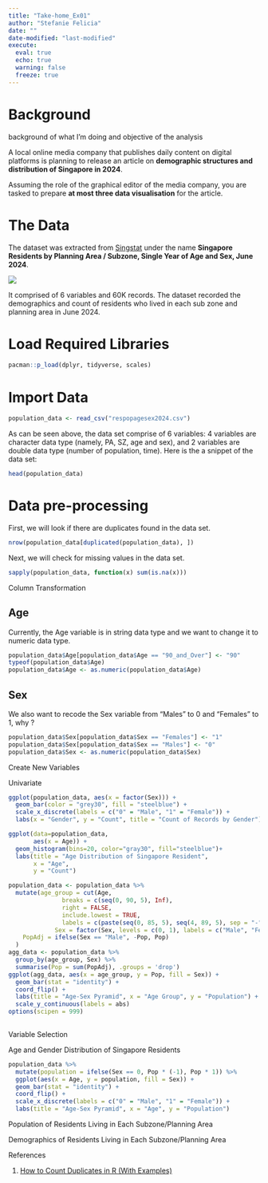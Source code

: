 ```yaml
---
title: "Take-home_Ex01"
author: "Stefanie Felicia"
date: ""
date-modified: "last-modified"
execute: 
  eval: true
  echo: true
  warning: false
  freeze: true
---
```


# Background

background of what I'm doing and objective of the analysis

A local online media company that publishes daily content on digital platforms is planning to release an article on **demographic structures and distribution of Singapore in 2024**.

Assuming the role of the graphical editor of the media company, you are tasked to prepare **at most three data visualisation** for the article.

# The Data

The dataset was extracted from <a href = https://www.singstat.gov.sg/find-data/search-by-theme/population/geographic-distribution/latest-data>Singstat</a> under the name <b>Singapore Residents by Planning Area / Subzone, Single Year of Age and Sex, June 2024</b>.

![](images/screenshot_dataset.png)

It comprised of 6 variables and 60K records. The dataset recorded the demographics and count of residents who lived in each sub zone and planning area in June 2024.

# Load Required Libraries

```r
pacman::p_load(dplyr, tidyverse, scales)
```

# Import Data

```r
population_data <- read_csv("respopagesex2024.csv")
```

As can be seen above, the data set comprise of 6 variables: 4 variables are character data type (namely, PA, SZ, age and sex), and 2 variables are double data type (number of population, time). Here is the a snippet of the data set:

```r
head(population_data)
```

# Data pre-processing

First, we will look if there are duplicates found in the data set.

```r
nrow(population_data[duplicated(population_data), ])
```

Next, we will check for missing values in the data set.

```r
sapply(population_data, function(x) sum(is.na(x)))
```

Column Transformation

      
::: {.panel-tabset}
## Age

Currently, the Age variable is in string data type and we want to change it to numeric data type.

```r
population_data$Age[population_data$Age == "90_and_Over"] <- "90"
typeof(population_data$Age) 
population_data$Age <- as.numeric(population_data$Age)
```

## Sex

We also want to recode the Sex variable from "Males" to 0 and "Females" to 1, why ? 

```r
population_data$Sex[population_data$Sex == "Females"] <- "1"
population_data$Sex[population_data$Sex == "Males"] <- "0"
population_data$Sex <- as.numeric(population_data$Sex)
```
:::


Create New Variables


Univariate

```r
ggplot(population_data, aes(x = factor(Sex))) +
  geom_bar(color = "grey30", fill = "steelblue") +
  scale_x_discrete(labels = c("0" = "Male", "1" = "Female")) +
  labs(x = "Gender", y = "Count", title = "Count of Records by Gender")
```

```r
ggplot(data=population_data, 
       aes(x = Age)) +
  geom_histogram(bins=20, color="gray30", fill="steelblue")+ 
  labs(title = "Age Distribution of Singapore Resident",
       x = "Age",
       y = "Count")
```
```r
population_data <- population_data %>%
  mutate(age_group = cut(Age, 
               breaks = c(seq(0, 90, 5), Inf),  
               right = FALSE, 
               include.lowest = TRUE,
               labels = c(paste(seq(0, 85, 5), seq(4, 89, 5), sep = "-"), "90+")),
             Sex = factor(Sex, levels = c(0, 1), labels = c("Male", "Female")),
    PopAdj = ifelse(Sex == "Male", -Pop, Pop)
  )
agg_data <- population_data %>%
  group_by(age_group, Sex) %>%
  summarise(Pop = sum(PopAdj), .groups = 'drop')
ggplot(agg_data, aes(x = age_group, y = Pop, fill = Sex)) +
  geom_bar(stat = "identity") +
  coord_flip() +
  labs(title = "Age-Sex Pyramid", x = "Age Group", y = "Population") +
  scale_y_continuous(labels = abs)
options(scipen = 999) 
    
```
Variable Selection

Age and Gender Distribution of Singapore Residents

```r
population_data %>%
  mutate(population = ifelse(Sex == 0, Pop * (-1), Pop * 1)) %>%
  ggplot(aes(x = Age, y = population, fill = Sex)) +
  geom_bar(stat = "identity") +
  coord_flip() +
  scale_x_discrete(labels = c("0" = "Male", "1" = "Female")) +
  labs(title = "Age-Sex Pyramid", x = "Age", y = "Population")
```

Population of Residents Living in Each Subzone/Planning Area

Demographics of Residents Living in Each Subzone/Planning Area

References

1.  <a href=https://www.statology.org/r-count-duplicates/>How to Count Duplicates in R (With Examples)</a>

